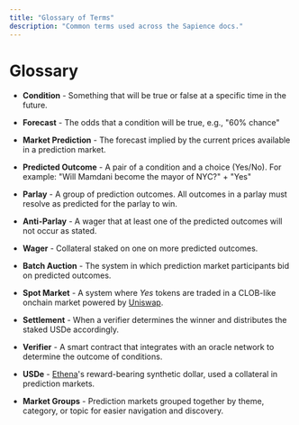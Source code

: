 ```yaml
---
title: "Glossary of Terms"
description: "Common terms used across the Sapience docs."
---
```


# Glossary

- **Condition** - Something that will be true or false at a specific time in the future.

- **Forecast** - The odds that a condition will be true, e.g., "60% chance"

- **Market Prediction** - The forecast implied by the current prices available in a prediction market.

- **Predicted Outcome** - A pair of a condition and a choice (Yes/No). For example: "Will Mamdani become the mayor of NYC?" + "Yes"

- **Parlay** - A group of prediction outcomes. All outcomes in a parlay must resolve as predicted for the parlay to win.

- **Anti-Parlay** - A wager that at least one of the predicted outcomes will not occur as stated.

- **Wager** - Collateral staked on one on more predicted outcomes.

- **Batch Auction** - The system in which prediction market participants bid on predicted outcomes.

- **Spot Market** - A system where *Yes* tokens are traded in a CLOB-like onchain market powered by [Uniswap](https://uniswap.org).

- **Settlement** - When a verifier determines the winner and distributes the staked USDe accordingly.

- **Verifier** - A smart contract that integrates with an oracle network to determine the outcome of conditions.

- **USDe** - [Ethena](https://ethena.fi)'s reward-bearing synthetic dollar, used a collateral in prediction markets.

- **Market Groups** - Prediction markets grouped together by theme, category, or topic for easier navigation and discovery.


